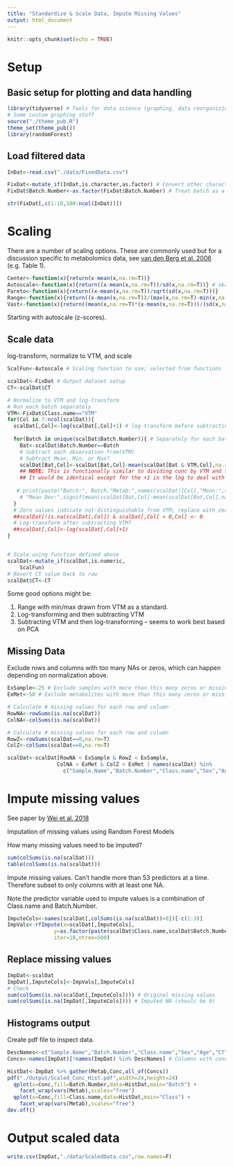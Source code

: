 ```yaml
---
title: "Standardize & Scale Data, Impute Missing Values"
output: html_document
---
```


```r
knitr::opts_chunk$set(echo = TRUE)
```

# Setup

## Basic setup for plotting and data handling

```r
library(tidyverse) # Tools for data science (graphing, data reorganizing, etc.)
# Some custom graphing stuff
source("./theme_pub.R")
theme_set(theme_pub())
library(randomForest)
```

## Load filtered data

```r
InDat<-read.csv("./data/FixedData.csv")

FixDat<-mutate_if(InDat,is.character,as.factor) # Convert other character cols to factor
FixDat$Batch.Number<-as.factor(FixDat$Batch.Number) # Treat batch as a factor

str(FixDat[,c(1:10,100:ncol(InDat))])

```

# Scaling 

There are a number of scaling options. These are commonly used but for a discussion specific to metabolomics data, see [van den Berg et al. 2006](https://www.ncbi.nlm.nih.gov/pmc/articles/PMC1534033/) (e.g. Table 1).
```r
Center<-function(x){return(x-mean(x,na.rm=T))}
Autoscale<-function(x){return((x-mean(x,na.rm=T))/sd(x,na.rm=T))} # aka z-score
Pareto<-function(x){return((x-mean(x,na.rm=T))/sqrt(sd(x,na.rm=T)))}
Range<-function(x){return((x-mean(x,na.rm=T))/(max(x,na.rm=T)-min(x,na.rm=T)))}
Vast<-function(x){return((mean(x,na.rm=T)*(x-mean(x,na.rm=T)))/(sd(x,na.rm=T)^2))} # autoscale divided by CV
```

Starting with autoscale (z-scores). 

## Scale data

log-transform, normalize to VTM, and scale

```r
ScalFun<-Autoscale # Scaling function to use; selected from functions listed above

scalDat<-FixDat # Output dataset setup
CT<-scalDat$CT

# Normalize to VTM and log-transform
# Run each batch separately
VTM<-FixDat$Class.name=="VTM"
for(Col in 7:ncol(scalDat)){
  scalDat[,Col]<-log(scalDat[,Col]+1) # log-transform before subtracting VTM the mean?
    
  for(Batch in unique(scalDat$Batch.Number)){ # Separately for each batch:
    Bat<-scalDat$Batch.Number==Batch
    # Subtract each observation from(VTM)
    # Subtract Mean, Min, or Max?
    scalDat[Bat,Col]<-scalDat[Bat,Col]-mean(scalDat[Bat & VTM,Col],na.rm=T) 
    ## NOTE: This is functionally similar to dividing conc by VTM and then taking log; i.e. log(A/B) = log(A) - log(B)
    ## It would be identical except for the +1 in the log to deal with zero values.
    
   # print(paste("Batch:", Batch,"Metab:",names(scalDat)[Col],"Mean:",signif(mean(scalDat[Bat,Col],na.rm=T),2))) # Error check
    # "Mean Dev:",signif(mean(scalDat[Bat,Col]-mean(scalDat[Bat,Col],na.rm=T),na.rm=T),2)))  # Check if avg deviation = 0
  }
  # Zero values indicate not-distinguishable from VTM; replace with zero
  ##scalDat[!is.na(scalDat[,Col]) & scalDat[,Col] < 0,Col] <- 0 
  # Log-transform after subtracting VTM?
  ##scalDat[,Col]<-log(scalDat[,Col]+1)
}


# Scale using function defined above
scalDat<-mutate_if(scalDat,is.numeric,
    ScalFun)
# Revert CT value back to raw
scalDat$CT<-CT
```


Some good options might be:

  1. Range with min/max drawn from VTM as a standard.
  2. Log-transforming and then subtracting VTM
  3. Subtracting VTM and then log-transforming -- seems to work best based on PCA

## Missing Data

Exclude rows and columns with too many NAs or zeros, which can happen depending on normalization above.

```r
ExSample<-25 # Exclude samples with more than this many zeros or missing values
ExMet<-50 # Exclude metabolites with more than this many zeros or missing values

# Calculate # missing values for each row and column
RowNA<-rowSums(is.na(scalDat)) 
ColNA<-colSums(is.na(scalDat))

# Calculate # missing values for each row and column
RowZ<-rowSums(scalDat==0,na.rm=T) 
ColZ<-colSums(scalDat==0,na.rm=T)

scalDat<-scalDat[RowNA < ExSample & RowZ < ExSample,
                ColNA < ExMet & ColZ < ExMet | names(scalDat) %in% 
                  c("Sample.Name","Batch.Number","Class.name","Sex","Age","CT")]

```

# Impute missing values

See paper by [Wei et al. 2018](https://www.nature.com/articles/s41598-017-19120-0)

Imputation of missing values using Random Forest Models

How many missing values need to be imputed?
```r
sum(colSums(is.na(scalDat)))
table(colSums(is.na(scalDat)))
```

Impute missing values. Can't handle more than 53 predictors at a time. Therefore subset to only columns with at least one NA.

Note the predictor variable used to impute values is a combination of Class.name and Batch.Number.
```r
ImputeCols<-names(scalDat[,colSums(is.na(scalDat))>0])[-c(1:3)]
ImpVals<-rfImpute(x=scalDat[,ImputeCols],
               y=as.factor(paste(scalDat$Class.name,scalDat$Batch.Number,sep="-")),
               iter=10,ntree=500) 
```

## Replace missing values

```r
ImpDat<-scalDat
ImpDat[,ImputeCols]<-ImpVals[,ImputeCols]
# Check
sum(colSums(is.na(scalDat[,ImputeCols]))) # Original missing values
sum(colSums(is.na(ImpDat[,ImputeCols]))) # Imputed NA (shoulc be 0)
```

## Histograms output

Create pdf file to inspect data.

```r
DescNames<-c("Sample.Name","Batch.Number","Class.name","Sex","Age","CT")
Concs<-names(ImpDat)[!names(ImpDat) %in% DescNames] # Columns with concentration (metabolite) data
```

```r
HistDat<-ImpDat %>% gather(Metab,Conc,all_of(Concs))
pdf("./Output/Scaled_Conc_Hist.pdf",width=24,height=24)
  qplot(x=Conc,fill=Batch.Number,data=HistDat,main="Batch") +
    facet_wrap(vars(Metab),scales="free")
  qplot(x=Conc,fill=Class.name,data=HistDat,main="Class") +
    facet_wrap(vars(Metab),scales="free")
dev.off()
```

# Output scaled data

```r
write.csv(ImpDat,"./data/ScaledData.csv",row.names=F)
```


